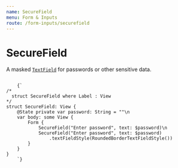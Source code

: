 ```yaml
---
name: SecureField
menu: Form & Inputs
route: /form-inputs/securefield
---
```



# SecureField
A masked [`TextField`](/form-inputs/textfield) for passwords or other sensitive data. 

<ContentBlock imgName="">
  <code className="clike">
    {`
/* 
  struct SecureField<Label> where Label : View
*/
struct SecureField: View {
    @State private var password: String = ""\n
    var body: some View {
        Form {
            SecureField("Enter password", text: $password)\n
            SecureField("Enter password", text: $password)
                .textFieldStyle(RoundedBorderTextFieldStyle())
        }
    }
}
    `}
  </code>
</ContentBlock>